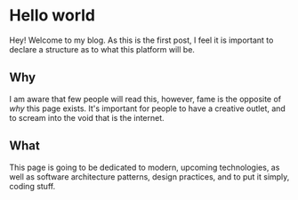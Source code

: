 
# Hello world

Hey! Welcome to my blog. As this is the first post, I feel it is important to declare a structure as to what this platform will be.

## Why

I am aware that few people will read this, however, fame is the opposite of _why_ this page exists. It's important for people to have a creative outlet, and to scream into the void that is the internet.

## What

This page is going to be dedicated to modern, upcoming technologies, as well as software architecture patterns, design practices, and to put it simply, coding stuff.

